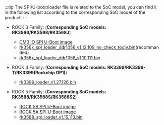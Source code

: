 :::tip
The SPI/U-boot/loader file is related to the SoC model, you can find it in the following list according to the corresponding SoC model of the product.
:::

- ROCK 3 Family: (**Corresponding SoC models: RK3566/RK3568/RK3568J**)

  - [CM3 IO SPI U-Boot image](https://dl.radxa.com/rock3/images/loader/radxa-cm3-io/radxa-cm3-io-idbloader-g8684d740b9f.img)
  - [rk356x_spl_loader_ddr1056_v1.12.109_no_check_todly.bin](https://dl.radxa.com/rock3/images/loader/rk356x_spl_loader_ddr1056_v1.12.109_no_check_todly.bin)(recommanded)
  - [rk356x_spl_loader_ddr1056_v1.10.111.bin](https://dl.radxa.com/rock3/images/loader/radxa-cm3-io/rk356x_spl_loader_ddr1056_v1.10.111.bin)

- ROCK 4 Family: (**Corresponding SoC models: RK3399/RK3399-T/RK3399(Rockchip OP1)**)

  - [rk3399_loader_v1.27.126.bin](https://dl.radxa.com/rockpi4/images/loader/rk3399_loader_v1.27.126.bin)

- ROCK 5 Family: (**Corresponding SoC models: RK3588/RK3588S/RK3588S2**)
  - [ROCK 5B SPI U-Boot image](https://dl.radxa.com/rock5/sw/images/loader/rock-5b/release/rock-5b-spi-image-gbf47e81-20230607.img)
  - [ROCK 5A SPI U-Boot image](https://dl.radxa.com/rock5/sw/images/loader/rock-5a/rock-5a-spi-image-g4b32117-20230605.img)
  - [rk3588_spl_loader_v1.15.113.bin](https://dl.radxa.com/rock5/sw/images/loader/rk3588_spl_loader_v1.15.113.bin)
